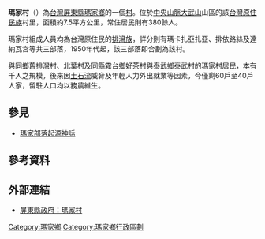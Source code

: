 {{Infobox ROC Village or Li
| Village/LiName  = 瑪家
| Village/Li      = 村
| NativeName      = Makazayazaya
| NativeNameLang  = pwn
| OldName         =
| MapLocation     = Majia village.svg
| Map size        = 200px
| Photo           = 
| Caption         = 
| City/CountyName = 屏東縣
| DivName         = [[瑪家鄉|瑪家鄉]]
| Neighbors       = [[北葉村|北葉村]]、[[涼山村|涼山村]]、[[佳義村|佳義村]]、[[排灣村|排灣村]]<br>[[三地門鄉|三地門鄉]]：[[達來村|達來村]]
| Sub             = 8
| Elevation       = 
| AreaSource      = 
| AreaTotal       =
| PopSource       = <ref name="data77132">{{Cite web|url=https://data.gov.tw/dataset/77132|title=村里戶數、單一年齡人口|publisher=內政部戶政司|website=政府資料開放平臺|accessdate=2019-05-21|archive-date=2021-10-28|archive-url=https://web.archive.org/web/20211028102000/https://data.gov.tw/dataset/77132|dead-url=no}}</ref>
| YearMonth       = 2019年4月
| PopTotal        = 531
| HouseholdTotal  = 179
| Head            = 唐建生
| Address         =
| PostalCode      = 903-41
| Website         =
}}

'''瑪家村'''（{{lang-pwn|Makazayazaya}}）為[[台灣|台灣]][[屏東縣|屏東縣]][[瑪家鄉|瑪家鄉]]的一個[[村_(中華民國)|村]]。位於[[中央山脈|中央山脈]][[大武山|大武山]]山區的該[[台灣原住民族|台灣原住民族]]村里，面積約7.5平方公里，常住居民則有380餘人。

瑪家村組成人員均為台灣原住民的[[排灣族|排灣族]]，詳分則有瑪卡扎亞扎亞、排依路絲及達納瓦宮等共三部落，1950年代起，該三部落即合劃為該村。

與同鄉舊排灣村、北葉村及同縣[[霧台鄉|霧台鄉]][[好茶村|好茶村]]與[[泰武鄉|泰武鄉]]泰武村的瑪家村居民，本有千人之規模，後來因[[土石流|土石流]]威脅及年輕人力外出就業等因素，今僅剩60戶至40戶人家，留駐人口均以務農維生。

==參見==
*[[瑪家部落起源神話|瑪家部落起源神話]]
==參考資料==
{{Reflist}}

==外部連結==
*[http://www.pthg.gov.tw/TownMjt/CmsShow.aspx?Parm=20061026154455796,20061026153247281,5 屏東縣政府：瑪家村] {{Wayback|url=http://www.pthg.gov.tw/TownMjt/CmsShow.aspx?Parm=20061026154455796,20061026153247281,5 |date=20071011173632 }}

{{瑪家鄉}}

[[Category:瑪家鄉|Category:瑪家鄉]]
[[Category:瑪家鄉行政區劃|Category:瑪家鄉行政區劃]]

{{TW-geo-stub}}